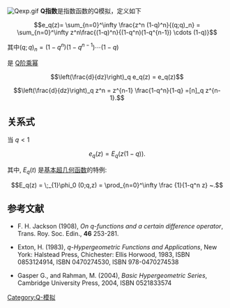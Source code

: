 {{no footnotes|time=2015-04-06T01:31:32+00:00}}
[[File:Qexp.gif|thumb]]
'''Q指数'''是指数函数的Q模拟，定义如下

:<math>e_q(z)=
\sum_{n=0}^\infty \frac{z^n (1-q)^n}{(q;q)_n} = 
\sum_{n=0}^\infty z^n\frac{(1-q)^n}{(1-q^n)(1-q^{n-1}) \cdots (1-q)}</math>

其中<math>(q;q)_n=(1-q^n)(1-q^{n-1})\cdots (1-q)</math>

是 [[Q阶乘幂|Q阶乘幂]]

:<math>\left(\frac{d}{dz}\right)_q e_q(z) = e_q(z)</math>

:<math>\left(\frac{d}{dz}\right)_q z^n = z^{n-1} \frac{1-q^n}{1-q}
=[n]_q z^{n-1}.</math>

==关系式==
当 <math>q<1</math>

:<math>e_q(z) = E_q(z(1-q)).</math>

其中, <math>E_q(t)</math> 是[[基本超几何函数|基本超几何函数]]的特例: 

:<math>E_q(z) = \;_{1}\phi_0 (0;q,z) = \prod_{n=0}^\infty 
\frac {1}{1-q^n z} ~. </math>

==参考文献==
* F. H. Jackson (1908), ''On q-functions and a certain difference operator'', Trans. Roy. Soc. Edin.,  '''46''' 253-281. 
 
* Exton, H. (1983), ''q-Hypergeometric Functions and Applications'', New York:  Halstead Press, Chichester: Ellis Horwood, 1983, ISBN 0853124914,  ISBN 0470274530, ISBN 978-0470274538

* Gasper G.,  and Rahman, M.  (2004), ''Basic Hypergeometric Series'', Cambridge University Press, 2004, ISBN 0521833574


[[Category:Q-模拟|Category:Q-模拟]]
{{q超几何函数}}